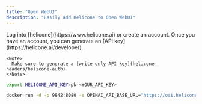 ```yaml
---
title: "Open WebUI"
description: "Easily add Helicone to Open WebUI"
---
```


<Steps>
  <Step title="Create an account + Generate an API Key">
    Log into [helicone](https://www.helicone.ai) or create an account. Once you have an account, you
    can generate an [API key](https://helicone.ai/developer).

    <Note>
      Make sure to generate a [write only API key](helicone-headers/helicone-auth).
    </Note>

  </Step>
  <Step title="Set OPENAI_API_BASE_URL as an environment variable when running the container">

  <CodeGroup>

```bash example
export HELICONE_API_KEY=pk-<YOUR_API_KEY>

docker run -d -p 9842:8080 -e OPENAI_API_BASE_URL="https://oai.helicone.ai/${HELICONE_API_KEY}/v1" -e OPENAI_API_KEY="sk-api_key" --add-host=host.docker.internal:host-gateway -v open-webui:/app/backend/data --name open-webui --restart always ghcr.io/open-webui/open-webui:main
```

</CodeGroup>

  </Step>

</Steps>
